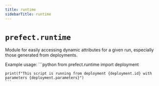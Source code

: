 ```yaml
---
title: runtime
sidebarTitle: runtime
---
```


# `prefect.runtime`



Module for easily accessing dynamic attributes for a given run, especially those generated from deployments.

Example usage:
    ```python
    from prefect.runtime import deployment

    print(f"This script is running from deployment {deployment.id} with parameters {deployment.parameters}")
    ```

